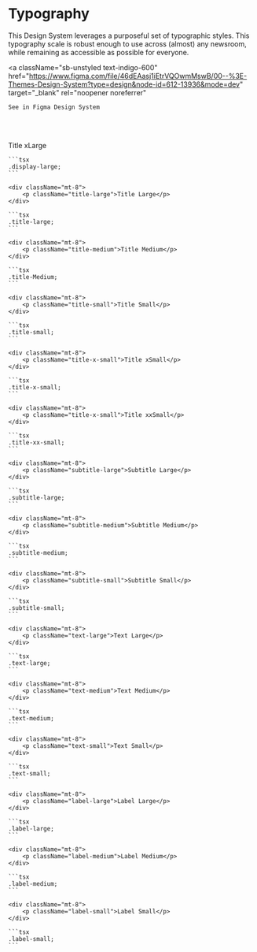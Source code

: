 
<Meta title="Design Tokens/Typography" />

# Typography

This Design System leverages a purposeful set of typographic styles. This typography scale is robust enough to use across (almost) any newsroom, while remaining as accessible as possible for everyone.

<a
    className="sb-unstyled text-indigo-600"
    href="https://www.figma.com/file/46dEAasj1iEtrVQOwmMswB/00--%3E-Themes-Design-System?type=design&node-id=612-13936&mode=dev"
    target="_blank"
    rel="noopener noreferrer"
>
    See in Figma Design System
</a>

<br />
<br />

<div className="sb-unstyled">
    <div className="mt-8">
        <p className="title-x-large">Title xLarge</p>
    </div>

    ```tsx
    .display-large;
    ```

    <div className="mt-8">
        <p className="title-large">Title Large</p>
    </div>

    ```tsx
    .title-large;
    ```

    <div className="mt-8">
        <p className="title-medium">Title Medium</p>
    </div>

    ```tsx
    .title-Medium;
    ```

    <div className="mt-8">
        <p className="title-small">Title Small</p>
    </div>

    ```tsx
    .title-small;
    ```

    <div className="mt-8">
        <p className="title-x-small">Title xSmall</p>
    </div>

    ```tsx
    .title-x-small;
    ```

    <div className="mt-8">
        <p className="title-x-small">Title xxSmall</p>
    </div>

    ```tsx
    .title-xx-small;
    ```

    <div className="mt-8">
        <p className="subtitle-large">Subtitle Large</p>
    </div>

    ```tsx
    .subtitle-large;
    ```

    <div className="mt-8">
        <p className="subtitle-medium">Subtitle Medium</p>
    </div>

    ```tsx
    .subtitle-medium;
    ```

    <div className="mt-8">
        <p className="subtitle-small">Subtitle Small</p>
    </div>

    ```tsx
    .subtitle-small;
    ```

    <div className="mt-8">
        <p className="text-large">Text Large</p>
    </div>

    ```tsx
    .text-large;
    ```

    <div className="mt-8">
        <p className="text-medium">Text Medium</p>
    </div>

    ```tsx
    .text-medium;
    ```

    <div className="mt-8">
        <p className="text-small">Text Small</p>
    </div>

    ```tsx
    .text-small;
    ```

    <div className="mt-8">
        <p className="label-large">Label Large</p>
    </div>

    ```tsx
    .label-large;
    ```

    <div className="mt-8">
        <p className="label-medium">Label Medium</p>
    </div>

    ```tsx
    .label-medium;
    ```

    <div className="mt-8">
        <p className="label-small">Label Small</p>
    </div>

    ```tsx
    .label-small;
    ```

</div>
